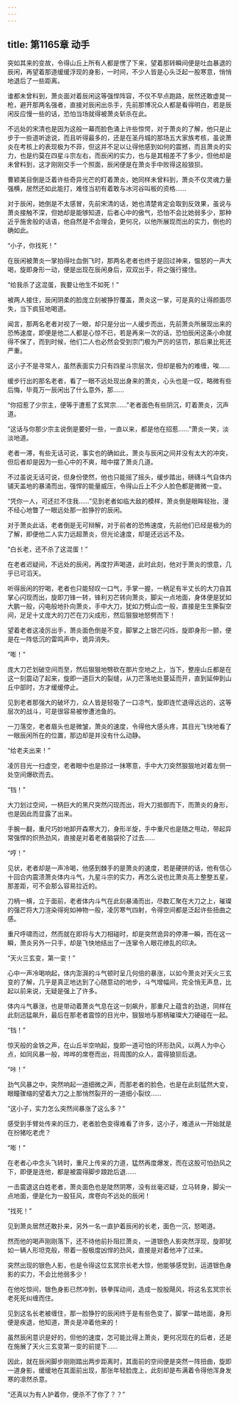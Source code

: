 ```yaml
---
---
---
```

title: 第1165章 动手
---



突如其来的变故，令得山丘上所有人都是愣了下来，望着那转瞬间便是吐血暴退的辰闲，再望着那道缓缓浮现的身影，一时间，不少人皆是心头泛起一股寒意，悄悄地退后了一些距离。

谁都未曾料到，萧炎面对着辰闲这等强悍阵容，不仅不早点跑路，居然还敢虚晃一枪，避开那两名强者，直接对辰闲出杀手，先前那博况众人都是看得明白，若是辰闲反应慢一些的话，恐怕当场就得被萧炎斩杀在此。

不远处的宋清也是因为这般一幕而脸色涌上许些惊愕，对于萧炎的了解，他只是止步于一些道听途说，而且听得最多的，还是在圣丹城的那场五大家族考核，虽说萧炎在考核上的表现极为不菲，但这并不足以让得他感到如何的震撼，而且萧炎的实力，也是约莫在四星斗宗左右，而辰闲的实力，也与是其相差不了多少，但他却是未曾料到，这才刚刚交手一个照面，辰闲便是在萧炎手中败得这般狼狈。

曹颖美目倒是泛着许些奇异光芒的盯着萧炎，她同样未曾料到，萧炎不仅灵魂力量强横，居然还如此能打，难怪当初有着敢与冰河谷叫板的资格……

对于辰闲，她倒是不太感冒，先前宋清的话，她也清楚肯定会取到反效果，虽说与萧炎接触不深，但她却是能够知道，后者心中的傲气，恐怕不会比她弱多少，那种近乎施舍般的话语，他自然是不会理会，更何况，以他所展现而出的实力，倒也的确如此。

“小子，你找死！”

在辰闲被萧炎一掌拍得吐血倒飞时，那两名老者也终于是回过神来，愠怒的一声大喝，旋即身形一动，便是出现在辰闲身后，双双出手，将之强行接住。

“给我杀了这混蛋，我要让他生不如死！”

被两人接住，辰闲阴柔的脸庞立刻被狰狞覆盖，萧炎这一掌，可是真的让得颜面尽失，当下疯狂地喝道。

闻言，那两名老者对视了一眼，却只是分出一人缓步而出，先前萧炎所展现出来的恐怖速度，即便是他二人都是心惊不已，若是再来一次的话，恐怕辰闲这条小命就得不保了，而到时候，他们二人也必然会受到宗门极为严厉的惩罚，那后果比死还严重。

这小子不是寻常人，虽然表面实力只有四星斗宗层次，但却是极为的难缠，唉……

缓步行出的那名老者，看了一眼不远处现出身来的萧炎，心头也是一叹，略微有些后悔，毕竟万一辰闲出了什么意外，那……

“你招惹了少宗主，便等于遭惹了玄冥宗……”老者面色有些阴沉，盯着萧炎，沉声道。

“这话与你那少宗主说倒是要好一些，一直以来，都是他在招惹……”萧炎一笑，淡淡地道。

老者一滞，有些无话可说，事实也的确如此，萧炎与辰闲之间并没有太大的冲突，但后者却是因为一些心中的不爽，暗中摆了萧炎几道。

不过虽说无话可说，但身份使然，他也只能摇了摇头，缓步踏出，磅礴斗气自体内铺天盖地的暴涌而出，强悍的能量威压，令得山丘上不少人脸色都是微微一变。

“凭你一人，可还拦不住我……”见到老者如临大敌的模样，萧炎倒是眼眸轻抬，漫不经心地瞥了一眼远处那一脸狰狞的辰闲。

对于萧炎此话，老者倒是无可辩解，对于前者的恐怖速度，先前他们已经是极为的了解，即便他二人实力远超萧炎，但光论速度，却是还远远不及。

“白长老，还不杀了这混蛋！”

在老者迟疑间，不远处的辰闲，再度狞声喝道，此时此刻，他对于萧炎的恨意，几乎已可滔天。

听得辰闲的狞喝，老者也只能轻叹一口气，手掌一握，一柄足有半丈长的大刀自其掌心闪现而出，旋即刀锋一转，锋利刃芒转向萧炎，脚尖一点地面，身体便是犹如大鹏一般，闪电般地扑向萧炎，手中大刀，犹如力劈山峦一般，直接是生生撕裂空间，足足十丈庞大的刀芒在刀尖成形，然后狠狠地怒劈而下！

望着老者这凌厉出手，萧炎面色倒是不变，脚掌之上银芒闪烁，旋即身形一颤，便是在一阵低沉的雷鸣声中，诡异消失。

“嘭！”

庞大刀芒划破空间而至，然后狠狠地劈砍在那片空地之上，当下，整座山丘都是在这一刻震动了起来，旋即一道巨大的裂缝，从刀芒落地处蔓延而开，直到延伸到山丘中部时，方才缓缓停止。

见到老者那强大的破坏力，众人皆是轻吸了一口凉气，旋即连忙退得远远的，这等层次的战斗，可是很容易被惨遭池鱼的。

一刀落空，老者眉头也是微皱，萧炎的速度，令得他大感头疼，其目光飞快地看了一眼辰闲所在的位置，那边却是并没有什么动静。

“给老夫出来！”

凌厉目光一扫虚空，老者眼中也是掠过一抹寒意，手中大刀突然狠狠地对着左侧一处空间爆砍而去。

“铛！”

大刀划过空间，一柄巨大的黑尺突然闪现而出，将大刀抵御而下，而萧炎的身形，也是因此而显露了出来。

手腕一翻，重尺巧妙地卸开森寒大刀，身形半旋，手中重尺也是随之甩动，带起异常强悍的炽热劲风，直接是对着老者脑袋抡了过去……

“哼！”

见状，老者却是一声冷喝，他感到棘手的是萧炎的速度，若是硬拼的话，他有信心十回合内震溃萧炎体内斗气，九星斗宗的实力，再怎么说也比萧炎高上整整五星，那差距，可不会那么容易拉近的。

刀柄一横，立于面前，老者体内斗气在此刻暴涌而出，尽数汇聚在大刀之上，璀璨的强芒将大刀渲染得宛如神物一般，凌厉寒气四射，令得空间都是泛起许些扭曲之感。

重尺呼啸而过，然而就在即将与大刀相碰时，却是突然诡异的停滞一瞬，而在这一瞬，萧炎另外一只手，却是飞快地结出了一连窜令人眼花缭乱的印决。

“天火三玄变，第一变！”

心中一声冷喝响起，体内澎湃的斗气顿时呈几何倍的暴涨，以如今萧炎对天火三玄变的了解，几乎是真正地达到了心随意动的地步，斗气增幅间，完全悄无声息，比起以前来说，无疑是强上了许多。

体内斗气暴涨，也是带动着萧炎气息在这一刻飙升，那重尺上蕴含的劲道，同样在此刻迅猛飙升，最后在那老者震惊的目光中，狠狠地与那柄璀璨大刀硬碰在一起。

“铛！”

惊天般的金铁之声，在山丘半空响起，旋即一道可怕的环形劲风，以两人为中心点，如同风暴一般，哗哗的席卷而出，将周围的众人，震得狼狈后退。

“咔！”

劲气风暴之中，突然响起一道细微之声，而那老者的脸色，也是在此刻猛然大变，眼瞳骤缩的望着大刀之上那悄然裂开的一道细小裂纹……

“这小子，实力怎么突然间暴涨了这么多？”

感受到手臂处传来的压力，老者脸色变得难看了许多，这小子，难道从一开始就是在扮猪吃老虎？

“嘭！”

在老者心中念头飞转时，重尺上传来的力道，猛然再度爆发，而在这股可怕劲风之下，即便是连他，都是被震得脚步踉跄后退……

一击震退这白姓老者，萧炎面色也是陡然阴寒，没有丝毫迟疑，立马转身，脚尖一点地面，便是化为一股狂风，席卷向不远处的辰闲！

“找死！”

见到萧炎居然还敢扑来，另外一名一直护着辰闲的长老，面色一沉，怒喝道。

然而他的喝声刚刚落下，还不待他前扑阻拦萧炎，一道银色人影突然浮现，旋即犹如一辆人形坦克般，带着一股极度凶悍的劲风，直接是对着他冲了过来。

突然出现的银色人影，也是令得这位玄冥宗长老大惊，他能够感觉到，运道银色身影的实力，不会比他弱多少！

在他吃惊间，银色身影已然冲到，铁拳挥动间，造成一股股飓风，将这名玄冥宗长老死死纠缠而住。

见到这名长老被缠住，那一脸狰狞的辰闲终于是有些色变了，脚掌一踏地面，身形便是疾退，他知道，萧炎是冲着他来的！

虽然辰闲意识是好的，但他的速度，怎可能比得上萧炎，更何况现在的后者，还是在施展了天火三玄变第一变的前提下……

因此，就在辰闲脚步刚刚踏出两步距离时，其面前的空间便是突然一阵扭曲，旋即一道身影，缓缓地在其面前出现，那张年轻脸庞上，此刻却是布满着令得他浑身发寒的凛然杀意。

“还真以为有人护着你，便杀不了你了？？”